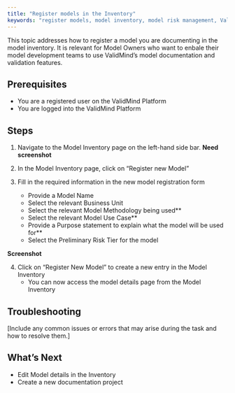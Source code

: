 ```yaml
---
title: "Register models in the Inventory"
keywords: "register models, model inventory, model risk management, ValidMind"
---
```


This topic addresses how to register a model you are documenting in the model inventory. It is relevant for Model Owners who want to enbale their model development teams to use ValidMind's model documentation and validation features.  

## Prerequisites

* You are a registered user on the ValidMind Platform
* You are logged into the ValidMind Platform

## Steps

1. Navigate to the Model Inventory page on the left-hand side bar. **Need screenshot**
   
2. In the Model Inventory page, click on "Register new Model" 
   
3. Fill in the required information in the new model registration form
   - Provide a Model Name
   - Select the relevant Business Unit
   - Select the relevant Model Methodology being used**
   - Select the relevant Model Use Case**
   - Provide a Purpose statement to explain what the model will be used for**
   - Select the Preliminary Risk Tier for the model

**Screenshot**
   
4. Click on "Register New Model" to create a new entry in the Model Inventory
   - You can now access the model details page from the Model Inventory

## Troubleshooting

[Include any common issues or errors that may arise during the task and how to resolve them.]

## What's Next

* Edit Model details in the Inventory
* Create a new documentation project
